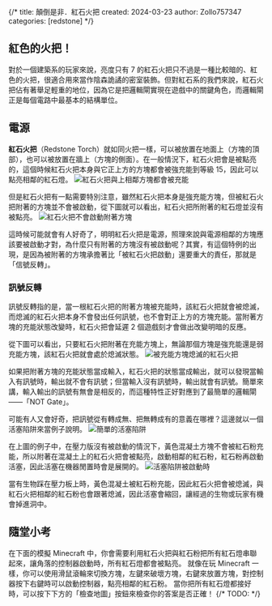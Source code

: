 {/*
title: 顛倒是非．紅石火把
created: 2024-03-23
author: Zollo757347
categories: [redstone]
*/}


## 紅色的火把！
對於一個建築系的玩家來說，亮度只有 7 的紅石火把只不過是一種比較暗的、紅色的火把，很適合用來當作陰森詭譎的密室裝飾。但對紅石系的我們來說，紅石火把佔有著舉足輕重的地位，因為它是把邏輯閘實現在遊戲中的關鍵角色，而邏輯閘正是每個電路中最基本的結構單位。

## 電源
**紅石火把**（Redstone Torch）就如同火把一樣，可以被放置在地面上（方塊的頂部），也可以被放置在牆上（方塊的側面）。在一般情況下，紅石火把會是被點亮的，這個時候紅石火把本身與它正上方的方塊都會被強充能到等級 15，因此可以點亮相鄰的紅石燈。
<Image src="/images/tutorial/torch/power.png" alt="紅石火把與上相鄰方塊都會被充能" width={500} priority />

但是紅石火把有一點需要特別注意，雖然紅石火把本身是強充能方塊，但被紅石火把附著的方塊並不會被啟動，從下圖就可以看出，紅石火把所附著的紅石燈並沒有被點亮。
<Image src="/images/tutorial/torch/not-powered.png" alt="紅石火把不會啟動附著方塊" width={500} />

這時候可能就會有人好奇了，明明紅石火把是電源，照理來說與電源相鄰的方塊應該要被啟動才對，為什麼只有附著的方塊沒有被啟動呢？其實，有這個特例的出現，是因為被附著的方塊承擔著比「被紅石火把啟動」還要重大的責任，那就是「信號反轉」。

### 訊號反轉
訊號反轉指的是，當一根紅石火把的附著方塊被充能時，該紅石火把就會被熄滅，而熄滅的紅石火把本身不會發出任何訊號，也不會對正上方的方塊充能。當附著方塊的充能狀態改變時，紅石火把會延遲 2 個遊戲刻才會做出改變明暗的反應。

從下圖可以看出，只要紅石火把附著在充能方塊上，無論那個方塊是強充能還是弱充能方塊，該紅石火把就會處於熄滅狀態。
<Image src="/images/tutorial/torch/invert.png" alt="被充能方塊熄滅的紅石火把" width={500} />

如果把附著方塊的充能狀態當成輸入，紅石火把的狀態當成輸出，就可以發現當輸入有訊號時，輸出就不會有訊號；但當輸入沒有訊號時，輸出就會有訊號。簡單來講，輸入輸出的訊號有無會是相反的，而這種特性正好對應到了最簡單的邏輯閘——「NOT Gate」。

可能有人又會好奇，把訊號從有轉成無、把無轉成有的意義在哪裡？這邊就以一個活塞陷阱來當例子說明。
<Image src="/images/tutorial/torch/trap-unactivated.png" alt="簡單的活塞陷阱" width={500} />

在上圖的例子中，在壓力版沒有被啟動的情況下，黃色混凝土方塊不會被紅石粉充能，所以附著在混凝土上的紅石火把會被點亮，啟動相鄰的紅石粉，紅石粉再啟動活塞，因此活塞在機器閒置時會是展開的。
<Image src="/images/tutorial/torch/trap-activated.png" alt="活塞陷阱被啟動時" width={500} />

當有生物踩在壓力板上時，黃色混凝土被紅石粉充能，因此紅石火把會被熄滅，與紅石火把相鄰的紅石粉也會跟著熄滅，因此活塞會縮回，讓經過的生物或玩家有機會掉進洞中。

## 隨堂小考
在下面的模擬 Minecraft 中，你會需要利用紅石火把與紅石粉把所有紅石燈串聯起來，讓角落的控制器啟動時，所有紅石燈都會被點亮。
就像在玩 Minecraft 一樣，你可以使用滑鼠滾輪來切換方塊，左鍵來破壞方塊，右鍵來放置方塊，對控制器按下右鍵時可以啟動控制器，點亮相鄰的紅石粉。
當你把所有紅石燈都接好時，可以按下下方的「檢查地圖」按鈕來檢查你的答案是否正確！
{/* TODO: <Canvas canvasHeight={500} canvasWidth={500} checkable={true} preLoadData={Official_Map_3}> */}

